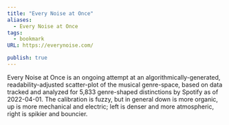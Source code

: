 ```yaml
---
title: "Every Noise at Once"
aliases:
  - Every Noise at Once
tags:
  - bookmark
URL: https://everynoise.com/

publish: true
---
```




Every Noise at Once is an ongoing attempt at an algorithmically-generated, readability-adjusted scatter-plot of the musical genre-space, based on data tracked and analyzed for 5,833 genre-shaped distinctions by Spotify as of 2022-04-01. The calibration is fuzzy, but in general down is more organic, up is more mechanical and electric; left is denser and more atmospheric, right is spikier and bouncier.
